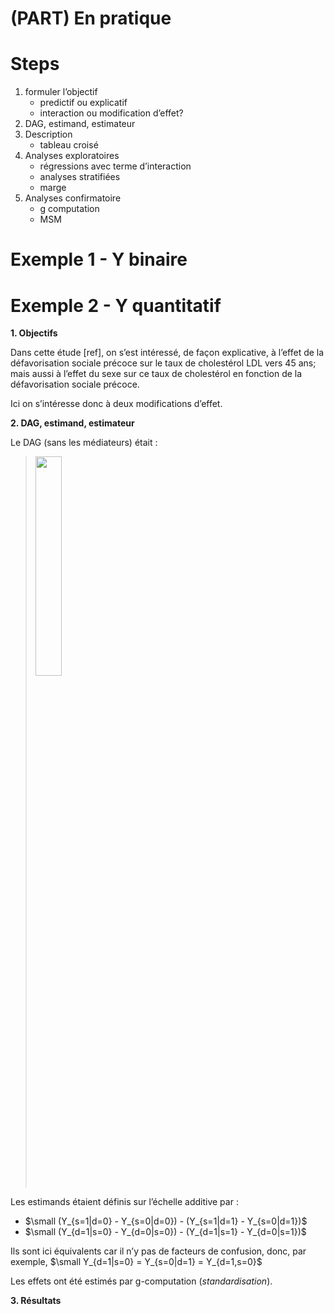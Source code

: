 # (PART) En pratique {-}


# Steps

1. formuler l'objectif
    - predictif ou explicatif
    - interaction ou modification d'effet?
2. DAG, estimand, estimateur 
3. Description 
    - tableau croisé
4. Analyses exploratoires
    - régressions avec terme d'interaction
    - analyses stratifiées
    - marge
5. Analyses confirmatoire
    - g computation
    - MSM


# Exemple 1 - Y binaire


# Exemple 2 - Y quantitatif

**1. Objectifs**

Dans cette étude [ref], on s'est intéressé, de façon explicative, à l'effet de la défavorisation sociale précoce sur le taux de cholestérol LDL vers 45 ans; mais aussi à l'effet du sexe sur ce taux de cholestérol en fonction de la défavorisation sociale précoce. 

Ici on s'intéresse donc à deux modifications d'effet. 

**2. DAG, estimand, estimateur**

Le DAG (sans les médiateurs) était : 

> ![](img/Image13.png){width=30%}

Les estimands étaient définis sur l'échelle additive par : 

- $\small (Y_{s=1|d=0} - Y_{s=0|d=0}) - (Y_{s=1|d=1} - Y_{s=0|d=1})$
- $\small (Y_{d=1|s=0} - Y_{d=0|s=0}) - (Y_{d=1|s=1} - Y_{d=0|s=1})$

Ils sont ici équivalents car il n'y pas de facteurs de confusion, donc, par exemple, $\small Y_{d=1|s=0} = Y_{s=0|d=1} = Y_{d=1,s=0}$

Les effets ont été estimés par g-computation (*standardisation*).


**3. Résultats**

